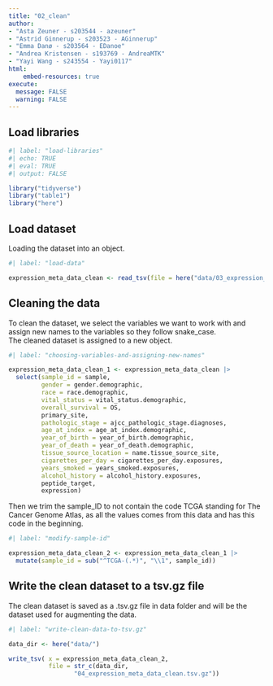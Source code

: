 ```yaml
---
title: "02_clean"
author:
- "Asta Zeuner - s203544 - azeuner"
- "Astrid Ginnerup - s203523 - AGinnerup"
- "Emma Danø - s203564 - EDanoe"
- "Andrea Kristensen - s193769 - AndreaMTK"
- "Yayi Wang - s243554 - Yayi0117"
html: 
    embed-resources: true
execute: 
  message: FALSE
  warning: FALSE
---
```


## Load libraries

```r
#| label: "load-libraries" 
#| echo: TRUE
#| eval: TRUE 
#| output: FALSE  

library("tidyverse")
library("table1")
library("here")
```

## Load dataset

Loading the dataset into an object.

```r
#| label: "load-data" 

expression_meta_data_clean <- read_tsv(file = here("data/03_expression_meta_data_load.tsv.gz"))

```

## Cleaning the data

To clean the dataset, we select the variables we want to work with and assign new names to the variables so they follow snake_case.\
The cleaned dataset is assigned to a new object.

```r
#| label: "choosing-variables-and-assigning-new-names"

expression_meta_data_clean_1 <- expression_meta_data_clean |> 
  select(sample_id = sample,
         gender = gender.demographic,
         race = race.demographic,
         vital_status = vital_status.demographic,
         overall_survival = OS,
         primary_site,
         pathologic_stage = ajcc_pathologic_stage.diagnoses,
         age_at_index = age_at_index.demographic,
         year_of_birth = year_of_birth.demographic,
         year_of_death = year_of_death.demographic,
         tissue_source_location = name.tissue_source_site,
         cigarettes_per_day = cigarettes_per_day.exposures,
         years_smoked = years_smoked.exposures,
         alcohol_history = alcohol_history.exposures,
         peptide_target,
         expression)

```

Then we trim the sample_ID to not contain the code TCGA standing for The Cancer Genome Atlas, as all the values comes from this data and has this code in the beginning.

```r
#| label: "modify-sample-id"

expression_meta_data_clean_2 <- expression_meta_data_clean_1 |> 
  mutate(sample_id = sub("^TCGA-(.*)", "\\1", sample_id))

```

## Write the clean dataset to a tsv.gz file

The clean dataset is saved as a .tsv.gz file in data folder and will be the dataset used for augmenting the data.

```r
#| label: "write-clean-data-to-tsv.gz"

data_dir <- here("data/")

write_tsv( x = expression_meta_data_clean_2,
           file = str_c(data_dir, 
                  "04_expression_meta_data_clean.tsv.gz"))

```
